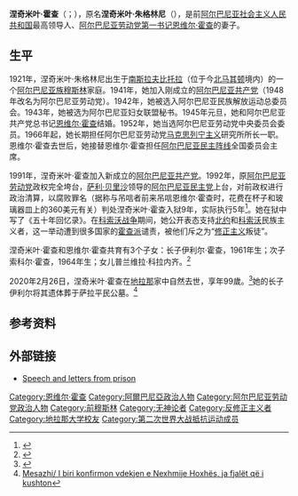 {{Infobox person
| name               = 涅奇米叶·霍查<br>Nexhmije Hoxha  
| image              = Nexhmije Hoxha (portret).jpg
| image_size         = 180px
| alt                = 
| caption            = 
| native_name        = 
| native_name_lang   = 
| pronunciation      = 
| birth_name         =  涅奇米叶·朱格林尼
| birth_date         = {{birth date|1921|2|8|df=y}}
| birth_place        = [[南斯拉夫王国|塞尔维亚人、克罗地亚人和斯洛文尼亚人王国]][[比托拉|比托拉]]（今[[北马其顿|北马其顿]]比托拉）
| death_date         = {{death date and age|2020|2|26|1921|2|8|df=yes}}
| death_place        = {{ALB}}[[地拉那|地拉那]]
| death_cause        = 
| body_discovered    = 
| resting_place      = 
| resting_place_coordinates = 
| burial_place       =  
| burial_coordinates =  
| monuments          = 
| residence          = 
| nationality        = {{ALB}}
| other_names        = 
| ethnicity          =  
| citizenship        = 
| education          = 
| alma_mater         = {{le|王太后教学法研究所|Queen Mother Pedagogical Institute}}<br>[[地拉那大学|地拉那大学]]
| occupation         = 
| years_active       = 
| era                = 
| employer           = 
| organization       = 
| agent              =  
| known_for          = 
| notable_works      =  
| style              = 
| home_town          = 
| salary             = 
| net_worth          =  
| height             =  
| weight             =  
| television         = 
| title              = 
| term               = 
| predecessor        = 
| successor          = 
| party              = [[阿尔巴尼亚劳动党|阿尔巴尼亚劳动党]]（1941年－1991年）<br>[[阿尔巴尼亚共产党_(1991年)|阿尔巴尼亚共产党]]（1991年－2020年）
| denomination       =  
| criminal_charge    = 
| criminal_penalty   = 
| criminal_status    = 
| spouse             = {{marriage|[[恩维尔·霍查|恩维尔·霍查]]<br>|1945|1985|end=夫故}}
| partner            =  
| children           = 儿子：伊利尔·霍查、索科尔·霍查，女儿：普兰维拉·科拉内齐
| parents            = 
| relatives          = 
| signature          = File:Nexhmije Hoxha (nënshkrim).svg
}}
'''涅奇米叶·霍查'''（{{lang-sq|Nexhmije Hoxha}}；{{bd|1921年|2月8日|2020年|2月26日|catIdx=Hoxha}}），原名'''涅奇米叶·朱格林尼'''（{{lang|sq|Nexhmije Xhuglini}}），是前[[阿尔巴尼亚社会主义人民共和国|阿尔巴尼亚社会主义人民共和国]]最高领导人、[[阿尔巴尼亚劳动党第一书记|阿尔巴尼亚劳动党第一书记]][[恩维尔·霍查|恩维尔·霍查]]的妻子。

==生平==
1921年，涅奇米叶·朱格林尼出生于[[南斯拉夫|南斯拉夫]][[比托拉|比托拉]]（位于今[[北马其顿|北马其顿]]境内）的一个[[阿尔巴尼亚人|阿尔巴尼亚族]][[穆斯林|穆斯林]]家庭。1941年，她加入刚成立的[[阿尔巴尼亚劳动党|阿尔巴尼亚共产党]]（1948年改名为阿尔巴尼亚劳动党）。1942年，她被选入阿尔巴尼亚民族解放运动总委员会。1943年，她被选为阿尔巴尼亚妇女联盟秘书。1945年元旦，她和阿尔巴尼亚共产党总书记[[恩维尔·霍查|恩维尔·霍查]]结婚。1952年，她当选阿尔巴尼亚劳动党中央委员会委员。1966年起，她长期担任阿尔巴尼亚劳动党[[马克思列宁主义|马克思列宁主义]]研究所所长一职。恩维尔·霍查去世后，她接替恩维尔·霍查担任[[阿尔巴尼亚民主阵线|阿尔巴尼亚民主阵线]]全国委员会主席。

1991年，涅奇米叶·霍查加入新成立的[[阿尔巴尼亚共产党_(1991年)|阿尔巴尼亚共产党]]。1992年，原[[阿尔巴尼亚劳动党|阿尔巴尼亚劳动党]]政权完全垮台，[[萨利·贝里沙|萨利·贝里沙]]领导的[[阿尔巴尼亚民主党|阿尔巴尼亚民主党]]上台，对前政权进行政治清算，以腐败罪名（据称与吊唁者前来吊唁恩维尔·霍查时，花费在杯子和玻璃器皿上的360美元有关）判处涅奇米叶·霍查入狱9年，实际执行5年<ref>{{Cite web |url=https://www.theguardian.com/world/2020/feb/26/nexhmije-hoxha-widow-of-albanias-dictator-dies-aged-99 |title=Nexhmije Hoxha, widow of Albania's dictator, dies aged 99 |access-date=2020-02-28 |archive-date=2020-09-17 |archive-url=https://web.archive.org/web/20200917093314/https://www.theguardian.com/world/2020/feb/26/nexhmije-hoxha-widow-of-albanias-dictator-dies-aged-99 |dead-url=no }}</ref>。她在狱中写了《五十年回忆录》。在[[科索沃战争|科索沃战争]]期间，她公开表态支持[[北约|北约]]和[[科索沃|科索沃]]民族主义者，这一举动遭到很多国家的[[霍查派|霍查派]]谴责，被他们斥之为“[[修正主义_(马克思主义)|修正主义]]叛徒”。

涅奇米叶·霍查和恩维尔·霍查共育有3个子女：长子伊利尔·霍查，1961年生；次子索科尔·霍查，1964年生；女儿普兰维拉·科拉内齐。<ref>{{Cite web |url=http://bbs.tiexue.net/post2_3846227_1.html |title=阿尔巴尼亚前领导人霍查遗孀及其后代处境 |access-date=2015-01-21 |archive-date=2020-08-05 |archive-url=https://web.archive.org/web/20200805225239/https://bbs.tiexue.net/post2_3846227_1.html |dead-url=no }}</ref>

2020年2月26日，涅奇米叶·霍查在[[地拉那|地拉那]]家中自然去世，享年99歲。<ref>{{cite web|url=https://www.reuters.com/article/us-albania-hoxha/albanian-dictator-hoxhas-widow-his-staunchest-defender-dies-at-99-idUSKCN20K30K|title=Albanian dictator Hoxha's widow, his staunchest defender, dies at 99|accessdate=2020-02-26|date=2020-02-26|publisher=路透社|archive-date=2020-02-26|archive-url=https://web.archive.org/web/20200226210357/https://www.reuters.com/article/us-albania-hoxha/albanian-dictator-hoxhas-widow-his-staunchest-defender-dies-at-99-idUSKCN20K30K|dead-url=no}}</ref>她的长子伊利尔将其遗体葬于萨拉平民公墓。<ref>[https://www.balkanweb.com/nderroi-jete-ne-moshen-99-vjecare-ilir-hoxha-gjithe-jeten-e-saj-ia-kushtoi-lirise-se-atdheut-dhe-ndertimit-te-shqiperise-se-re/?__cf_chl_captcha_tk__=0de8a9f1446ebe6d68cc3ef5ba1c2cbfd92705ad-1582819856-0-AekOkEJQxm12DISA8KprpX_frrzHoIUXWdGUGqHJb9gPO6C_YSnYWeyFfG9VX2R4s_VXchF1z0E8iBFcOUe-wIU8RTyvsZ-6LuBwtCo7Iz-OpHuNJbTuZ7nFlIAQv7xYz3Y-wvBK1uh84T-qHqf1qRxpRKbHyG_T58VTvhQhoSjgMH-yFGJG1lW1w_q-lJQz9mkpo-ye9dDgY5PvplWHtBzio7wwNzq3OoAaKjomeCaTiwrvyN5UJkDhAyHfTAy2KzcGTJL7mIWLvoDW6_Fi6jqN99XxA3XgjGykFO8016TM1UI9FMbSdcVlIaQzuVahH4aIZ7Vfsj1MN5tuCAP4QFvr7ioA0UVkOcuSoMvVfzaiA0V_BmOKiv4adQpFS0bbZmanAghV_uwSkykEyiiRsvt0ZCVCn5ycDfGmxZ6Lgy3HZ2Ct_RlMKYGtMBFNcYa-SVIdkCUw5mHC2KzGKEh1AfKmfX3l7tvF4zvzx2owDifkS6ibgkGDHD8U9RaIQYltx3Ivc69Hj1xoKjnKEuOdczo Mesazhi/ I biri konfirmon vdekjen e Nexhmije Hoxhës, ja fjalët që i kushton]</ref>

==参考资料==
{{reflist}}

==外部链接==
* [http://www.mltranslations.org/Albania/index.htm Speech and letters from prison] {{Wayback|url=http://www.mltranslations.org/Albania/index.htm |date=20210303091937 }}

{{Authority control}}
{{DEFAULTSORT: Hoxha, Nexhmije}}
[[Category:恩维尔·霍查|Category:恩维尔·霍查]]
[[Category:阿爾巴尼亞政治人物|Category:阿爾巴尼亞政治人物]]
[[Category:阿尔巴尼亚劳动党政治人物|Category:阿尔巴尼亚劳动党政治人物]]
[[Category:前穆斯林|Category:前穆斯林]]
[[Category:无神论者|Category:无神论者]]
[[Category:反修正主义者|Category:反修正主义者]]
[[Category:地拉那大学校友|Category:地拉那大学校友]]
[[Category:第二次世界大战抵抗运动成员|Category:第二次世界大战抵抗运动成员]]